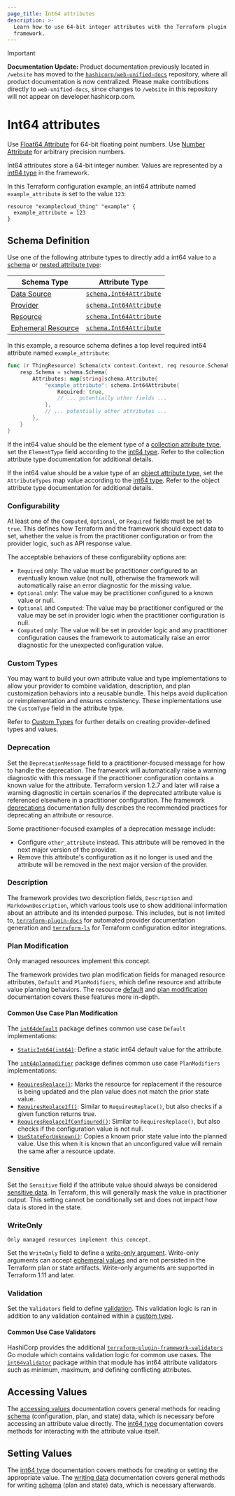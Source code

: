 ```yaml
---
page_title: Int64 attributes
description: >-
  Learn how to use 64-bit integer attributes with the Terraform plugin
  framework.
---
```


> [!IMPORTANT]  
> **Documentation Update:** Product documentation previously located in `/website` has moved to the [`hashicorp/web-unified-docs`](https://github.com/hashicorp/web-unified-docs) repository, where all product documentation is now centralized. Please make contributions directly to `web-unified-docs`, since changes to `/website` in this repository will not appear on developer.hashicorp.com.

# Int64 attributes

<Tip>

Use [Float64 Attribute](/terraform/plugin/framework/handling-data/attributes/float64) for 64-bit floating point numbers. Use [Number Attribute](/terraform/plugin/framework/handling-data/attributes/number) for arbitrary precision numbers.

</Tip>

Int64 attributes store a 64-bit integer number. Values are represented by a [int64 type](/terraform/plugin/framework/handling-data/types/int64) in the framework.

In this Terraform configuration example, an int64 attribute named `example_attribute` is set to the value `123`:

```hcl
resource "examplecloud_thing" "example" {
  example_attribute = 123
}
```

## Schema Definition

Use one of the following attribute types to directly add a int64 value to a [schema](/terraform/plugin/framework/handling-data/schemas) or [nested attribute type](/terraform/plugin/framework/handling-data/attributes#nested-attribute-types):

| Schema Type | Attribute Type |
|-------------|----------------|
| [Data Source](/terraform/plugin/framework/data-sources) | [`schema.Int64Attribute`](https://pkg.go.dev/github.com/hashicorp/terraform-plugin-framework/datasource/schema#Int64Attribute) |
| [Provider](/terraform/plugin/framework/provider) | [`schema.Int64Attribute`](https://pkg.go.dev/github.com/hashicorp/terraform-plugin-framework/provider/schema#Int64Attribute) |
| [Resource](/terraform/plugin/framework/resources) | [`schema.Int64Attribute`](https://pkg.go.dev/github.com/hashicorp/terraform-plugin-framework/resource/schema#Int64Attribute) |
| [Ephemeral Resource](/terraform/plugin/framework/ephemeral-resources) | [`schema.Int64Attribute`](https://pkg.go.dev/github.com/hashicorp/terraform-plugin-framework/ephemeral/schema#Int64Attribute) |

In this example, a resource schema defines a top level required int64 attribute named `example_attribute`:

```go
func (r ThingResource) Schema(ctx context.Context, req resource.SchemaRequest, resp *resource.SchemaResponse) {
    resp.Schema = schema.Schema{
        Attributes: map[string]schema.Attribute{
            "example_attribute": schema.Int64Attribute{
                Required: true,
                // ... potentially other fields ...
            },
            // ... potentially other attributes ...
        },
    }
}
```

If the int64 value should be the element type of a [collection attribute type](/terraform/plugin/framework/handling-data/attributes#collection-attribute-types), set the `ElementType` field according to the [int64 type](/terraform/plugin/framework/handling-data/types/int64). Refer to the collection attribute type documentation for additional details.

If the int64 value should be a value type of an [object attribute type](/terraform/plugin/framework/handling-data/attributes#object-attribute-type), set the `AttributeTypes` map value according to the [int64 type](/terraform/plugin/framework/handling-data/types/int64). Refer to the object attribute type documentation for additional details.

### Configurability

At least one of the `Computed`, `Optional`, or `Required` fields must be set to `true`. This defines how Terraform and the framework should expect data to set, whether the value is from the practitioner configuration or from the provider logic, such as API response value.

The acceptable behaviors of these configurability options are:

- `Required` only: The value must be practitioner configured to an eventually known value (not null), otherwise the framework will automatically raise an error diagnostic for the missing value.
- `Optional` only: The value may be practitioner configured to a known value or null.
- `Optional` and `Computed`: The value may be practitioner configured or the value may be set in provider logic when the practitioner configuration is null.
- `Computed` only: The value will be set in provider logic and any practitioner configuration causes the framework to automatically raise an error diagnostic for the unexpected configuration value.

### Custom Types

You may want to build your own attribute value and type implementations to allow your provider to combine validation, description, and plan customization behaviors into a reusable bundle. This helps avoid duplication or reimplementation and ensures consistency. These implementations use the `CustomType` field in the attribute type.

Refer to [Custom Types](/terraform/plugin/framework/handling-data/types/custom) for further details on creating provider-defined types and values.

### Deprecation

Set the `DeprecationMessage` field to a practitioner-focused message for how to handle the deprecation. The framework will automatically raise a warning diagnostic with this message if the practitioner configuration contains a known value for the attribute. Terraform version 1.2.7 and later will raise a warning diagnostic in certain scenarios if the deprecated attribute value is referenced elsewhere in a practitioner configuration. The framework [deprecations](/terraform/plugin/framework/deprecations) documentation fully describes the recommended practices for deprecating an attribute or resource.

Some practitioner-focused examples of a deprecation message include:

- Configure `other_attribute` instead. This attribute will be removed in the next major version of the provider.
- Remove this attribute's configuration as it no longer is used and the attribute will be removed in the next major version of the provider.

### Description

The framework provides two description fields, `Description` and `MarkdownDescription`, which various tools use to show additional information about an attribute and its intended purpose. This includes, but is not limited to, [`terraform-plugin-docs`](https://github.com/hashicorp/terraform-plugin-docs) for automated provider documentation generation and [`terraform-ls`](https://github.com/hashicorp/terraform-ls) for Terraform configuration editor integrations.

### Plan Modification

<Highlight>

Only managed resources implement this concept.

</Highlight>

The framework provides two plan modification fields for managed resource attributes, `Default` and `PlanModifiers`, which define resource and attribute value planning behaviors. The resource [default](/terraform/plugin/framework/resources/default) and [plan modification](/terraform/plugin/framework/resources/plan-modification) documentation covers these features more in-depth.

#### Common Use Case Plan Modification

The [`int64default`](https://pkg.go.dev/github.com/hashicorp/terraform-plugin-framework/resource/schema/int64default) package defines common use case `Default` implementations:

- [`StaticInt64(int64)`](https://pkg.go.dev/github.com/hashicorp/terraform-plugin-framework/resource/schema/int64default#StaticInt64): Define a static int64 default value for the attribute.

The [`int64planmodifier`](https://pkg.go.dev/github.com/hashicorp/terraform-plugin-framework/resource/schema/int64planmodifier) package defines common use case `PlanModifiers` implementations:

- [`RequiresReplace()`](https://pkg.go.dev/github.com/hashicorp/terraform-plugin-framework/resource/schema/int64planmodifier#RequiresReplace): Marks the resource for replacement if the resource is being updated and the plan value does not match the prior state value.
- [`RequiresReplaceIf()`](https://pkg.go.dev/github.com/hashicorp/terraform-plugin-framework/resource/schema/int64planmodifier#RequiresReplaceIf): Similar to `RequiresReplace()`, but also checks if a given function returns true.
- [`RequiresReplaceIfConfigured()`](https://pkg.go.dev/github.com/hashicorp/terraform-plugin-framework/resource/schema/int64planmodifier#RequiresReplaceIfConfigured): Similar to `RequiresReplace()`, but also checks if the configuration value is not null.
- [`UseStateForUnknown()`](https://pkg.go.dev/github.com/hashicorp/terraform-plugin-framework/resource/schema/int64planmodifier#UseStateForUnknown): Copies a known prior state value into the planned value. Use this when it is known that an unconfigured value will remain the same after a resource update.

### Sensitive

Set the `Sensitive` field if the attribute value should always be considered [sensitive data](/terraform/language/state/sensitive-data). In Terraform, this will generally mask the value in practitioner output. This setting cannot be conditionally set and does not impact how data is stored in the state.

### WriteOnly

<Highlight>

    Only managed resources implement this concept.

</Highlight>

Set the `WriteOnly` field to define a [write-only argument](/terraform/plugin/framework/resources/write-only-arguments).
Write-only arguments can accept [ephemeral values](/terraform/language/resources/ephemeral)
and are not persisted in the Terraform plan or state artifacts. Write-only arguments are supported in Terraform 1.11 and later.

### Validation

Set the `Validators` field to define [validation](/terraform/plugin/framework/validation#attribute-validation). This validation logic is ran in addition to any validation contained within a [custom type](#custom-types).

#### Common Use Case Validators

HashiCorp provides the additional [`terraform-plugin-framework-validators`](https://pkg.go.dev/github.com/hashicorp/terraform-plugin-framework-validators) Go module which contains validation logic for common use cases. The [`int64validator`](https://pkg.go.dev/github.com/hashicorp/terraform-plugin-framework-validators/int64validator) package within that module has int64 attribute validators such as minimum, maximum, and defining conflicting attributes.

## Accessing Values

The [accessing values](/terraform/plugin/framework/handling-data/accessing-values) documentation covers general methods for reading [schema](/terraform/plugin/framework/handling-data/schemas) (configuration, plan, and state) data, which is necessary before accessing an attribute value directly. The [int64 type](/terraform/plugin/framework/handling-data/types/int64#accessing-values) documentation covers methods for interacting with the attribute value itself.

## Setting Values

The [int64 type](/terraform/plugin/framework/handling-data/types/int64#setting-values) documentation covers methods for creating or setting the appropriate value. The [writing data](/terraform/plugin/framework/handling-data/writing-state) documentation covers general methods for writing [schema](/terraform/plugin/framework/handling-data/schemas) (plan and state) data, which is necessary afterwards.
